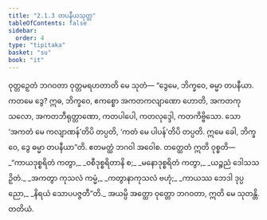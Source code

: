 ```yaml
---
title: "2.1.3 တပနီယသုတ္တ"
tableOfContents: false
sidebar:
  order: 4
type: "tipitaka"
basket: "su"
book: "it"
---
```



<DynamicBreadcrumb />

<Division number="30" book="it">

<Paragraph number="186" book="it">
ဝုတ္တဉှေတံ ဘဂဝတာ ဝုတ္တမရဟတာတိ မေ သုတံ—
</Paragraph>

<Paragraph number="187" book="it">
“ဒွေမေ, ဘိက္ခဝေ, ဓမ္မာ တပနီယာ. ကတမေ ဒွေ? ဣဓ, ဘိက္ခဝေ, ဧကစ္စော အကတကလျာဏော ဟောတိ, အကတကုသလော, အကတဘီရုတ္တာဏော, ကတပါပေါ, ကတလုဒ္ဒေါ, ကတကိဗ္ဗိသော. သော ‘အကတံ မေ ကလျာဏန်’တိပိ တပ္ပတိ, ‘ကတံ မေ ပါပန်’တိပိ တပ္ပတိ. ဣမေ ခေါ, ဘိက္ခဝေ, ဒွေ ဓမ္မာ တပနီယာ”တိ. ဧတမတ္ထံ ဘဂဝါ အဝေါစ. တတ္ထေတံ ဣတိ ဝုစ္စတိ—
</Paragraph>

<Paragraph number="188" type="verses" book="it">
_“ကာယဒုစ္စရိတံ ကတွာ,_  
_ဝစီဒုစ္စရိတာနိ စ;_  
_မနောဒုစ္စရိတံ ကတွာ,_  
_ယဉ္စညံ ဒေါသသဉှိတံ._  

</Paragraph>

<Paragraph number="189" type="verses" book="it">
_အကတွာ ကုသလံ ကမ္မံ,_  
_ကတွာနာကုသလံ ဗဟုံ;_  
_ကာယဿ ဘေဒါ ဒုပ္ပညော,_  
_နိရယံ သောပပဇ္ဇတီ”တိ._  

</Paragraph>

<Paragraph number="190" book="it">
အယမ္ပိ အတ္ထော ဝုတ္တော ဘဂဝတာ, ဣတိ မေ သုတန္တိ.

</Paragraph>
</Division>

<Paragraph number="191" type="center" book="it">
တတိယံ.
</Paragraph>